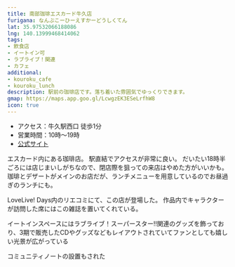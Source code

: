 ```yaml
---
title: 南部珈琲エスカード牛久店
furigana: なんぶこーひーえすかーどうしくてん
lat: 35.97532066188086
lng: 140.13999468414062
tags:
- 飲食店
- イートイン可
- ラブライブ！関連
- カフェ
additional:
- kouroku_cafe
- kouroku_lunch
description: 駅前の珈琲店です。落ち着いた雰囲気でゆっくりできます。
gmap: https://maps.app.goo.gl/LcwgzEK3ESeLrfhW8
icon: true
---
```


<LinkedImage
  basename="poketc_meganest/nanbu_coffee-menu_kakitama"
/>

- アクセス：牛久駅西口 徒歩1分
- 営業時間：10時～19時
- [公式サイト](https://escado-ushiku.nanbu-coffee.com/)

エスカード内にある珈琲店。
駅直結でアクセスが非常に良い。
だいたい18時半ごろには店じまいしがちなので、閉店際を狙っての来店はやめた方がいいかも。
珈琲とデザートがメインのお店だが、ランチメニューを用意しているのでお昼過ぎのランチにも。

<LinkedImage
  basename="hamyu044/nanbu_coffee-menu3"
/>

LoveLive! Days内のリエコミにて、この店が登場した。
作品内でキャラクターが訪問した席にはこの雑誌を置いてくれている。

<LinkedImage
  basename="poketc_meganest/nanbu_coffee-onitsuka_seat"
/>

イートインスペースにはラブライブ！スーパースター‼関連のグッズを飾っており、3期で販売したCDやグッズなどもレイアウトされていてファンとしても嬉しい光景が広がっている

<LinkedImage
  basename="poketc_meganest/nanbu_coffee-liella_goods"
/>

コミュニティノートの設置もされた

<LinkedImage
  aspectRatio="9/12"
  basename="nato_blooming/nanbu_coffee-note"
/>
